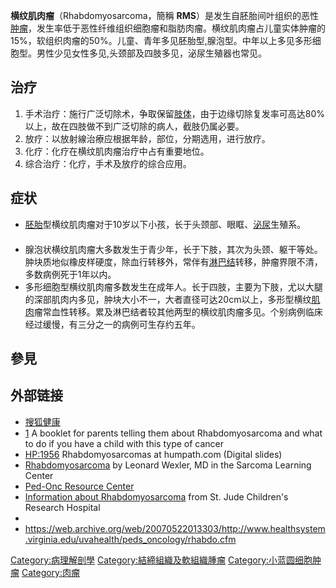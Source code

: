 {{medical}}
{{refimprove|time=2013-01-08T15:52:55+00:00}}
{{Infobox medical condition
 | Name           = 横纹肌肉瘤
 | Image          = Rms1.jpg
 | Caption        = 從[[CT掃描|CT掃描]]可以看見的一個[[耳後|耳後]]先天性肺泡橫紋肌肉瘤(postauricular congenital alveolar rhabdomyosarcoma)，可見患者頭部右側出現的一塊極為龐大的腫瘤，然而並沒有侵蝕顱內
 | field =  [[肿瘤学|Oncology]]
 | DiseasesDB     = 11485
 | ICD10          = {{ICD10|C|49||c|45}}.M50
 | ICD9           = {{ICD9|171.9}}
 | ICDO           = {{ICDO|8900|3}}-{{ICDO|8920|3}}
 | OMIM           = 268210
 | MedlinePlus    = 001429
 | eMedicineSubj  = ent
 | eMedicineTopic = 641
 | eMedicine_mult = {{eMedicine2|ped|2005}}
 | MeshID         = D012208
}}
'''横纹肌肉瘤'''（Rhabdomyosarcoma，簡稱 '''RMS'''）是发生自胚胎间叶组织的恶性[[肿瘤|肿瘤]]，发生率低于恶性纤维组织细胞瘤和脂肪肉瘤。横纹肌肉瘤占儿童实体肿瘤的15%，软组织肉瘤的50%。儿童、青年多见胚胎型,腺泡型。中年以上多见多形细胞型。男性少见女性多见,头颈部及四肢多见，泌尿生殖器也常见。

==治疗==
#手术治疗：施行广泛切除术，争取保留[[肢体|肢体]]，由于边缘切除复发率可高达80%以上，故在四肢做不到广泛切除的病人，截肢仍属必要。
#放疗：以放射線治療应根据年龄，部位，分期选用，进行放疗。
#化疗：化疗在横纹肌肉瘤治疗中占有重要地位。
#综合治疗：化疗，手术及放疗的综合应用。

==症状==
*[[胚胎|胚胎]]型横纹肌肉瘤对于10岁以下小孩，长于头颈部、眼眶、[[泌尿|泌尿]]生殖系。 　　
*腺泡状横纹肌肉瘤大多数发生于青少年，长于下肢，其次为头颈、躯干等处。肿块质地似橡皮样硬度，除血行转移外，常伴有[[淋巴结|淋巴结]]转移，肿瘤界限不清，多数病例死于1年以内。 　　
*多形细胞型横纹肌肉瘤多数发生在成年人。长于四肢，主要为下肢，尤以大腿的深部肌肉内多见，肿块大小不一，大者直径可达20cm以上，多形型横纹[[肌肉|肌肉]]瘤常血性转移。累及淋巴结者较其他两型的横纹肌肉瘤多见。个别病例临床经过缓慢，有三分之一的病例可生存约五年。

==參見==
{{reflist}}
==外部链接==
*[https://web.archive.org/web/20130131190721/http://dise.health.sohu.com/disease-2385.shtml 搜狐健康]
* [http://www.rhabdomyosarcomabooklet.org.uk/index.htm] {{Wayback|url=http://www.rhabdomyosarcomabooklet.org.uk/index.htm |date=20160303214326 }} A booklet for parents telling them about Rhabdomyosarcoma and what to do if you have a child with this type of cancer
* [http://www.humpath.com/spip.php?page=article&id_article=1956 HP:1956] {{Wayback|url=http://www.humpath.com/spip.php?page=article&id_article=1956 |date=20200926115057 }} Rhabdomyosarcomas at humpath.com (Digital slides)
* [http://sarcomahelp.org/learning_center/rhabdomyosarcoma.html Rhabdomyosarcoma] {{Wayback|url=http://sarcomahelp.org/learning_center/rhabdomyosarcoma.html |date=20120729045611 }} by Leonard Wexler, MD in the Sarcoma Learning Center
* [https://web.archive.org/web/20050604012953/http://www.acor.org/ped-onc/diseases/rhabdo.html Ped-Onc Resource Center]
* [http://www.stjude.org/stjude/v/index.jsp?vgnextoid=64fb061585f70110VgnVCM1000001e0215acRCRD&vgnextchannel=bc4fbfe82e118010VgnVCM1000000e2015acRCRD&SearchUrl=search_results.jsp&QueryText=rhabdomyosarcoma Information about Rhabdomyosarcoma] {{Wayback|url=http://www.stjude.org/stjude/v/index.jsp?vgnextoid=64fb061585f70110VgnVCM1000001e0215acRCRD&vgnextchannel=bc4fbfe82e118010VgnVCM1000000e2015acRCRD&SearchUrl=search_results.jsp&QueryText=rhabdomyosarcoma |date=20120213210953 }} from St. Jude Children's Research Hospital
*{{cite web |title=What is Rhabdomyosarcoma? |publisher=Cancer.org |url=http://www.cancer.org/docroot/CRI/content/CRI_2_4_1X_What_is_rhabdomyosarcoma_53.asp?sitearea= |access-date=2016-10-02 |archive-date=2009-05-28 |archive-url=https://web.archive.org/web/20090528033351/http://www.cancer.org/docroot/CRI/content/CRI_2_4_1X_What_is_rhabdomyosarcoma_53.asp?sitearea= |dead-url=no }}
* https://web.archive.org/web/20070522013303/http://www.healthsystem.virginia.edu/uvahealth/peds_oncology/rhabdo.cfm

[[Category:病理解剖學|Category:病理解剖學]]
[[Category:結締組織及軟組織腫瘤|Category:結締組織及軟組織腫瘤]]
[[Category:小蓝圆细胞肿瘤|Category:小蓝圆细胞肿瘤]]
[[Category:肉瘤|Category:肉瘤]]